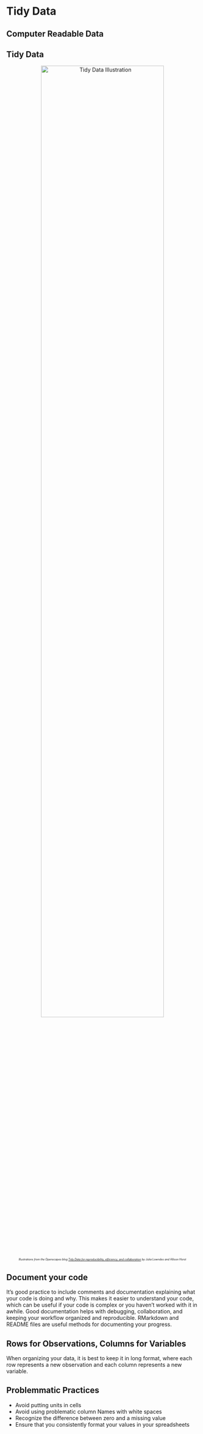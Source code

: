 # Tidy Data {#tidy-data}

## Computer Readable Data

## Tidy Data 

<div style="text-align: center;">
  <img src="./docs/files/TidyData.jpeg" alt="Tidy Data Illustration" width="80%">
  <p style="font-size: 50%;"><em>Illustrations from the Openscapes blog <a href='https://www.openscapes.org/blog/2020/10/12/tidy-data/'>Tidy Data for reproducibility, efficiency, and collaboration</a> by Julia Lowndes and Allison Horst</em></p>
</div>
 
## Document your code
It's good practice to include comments and documentation explaining what your code is doing and why. This makes it easier to understand your code, which can be useful if your code is complex or you haven't worked with it in awhile. Good documentation helps with debugging, collaboration, and keeping your workflow organized and reproducible. RMarkdown and README files are useful methods for documenting your progress.  

## Rows for Observations, Columns for Variables
When organizing your data, it is best to keep it in long format, where each row represents a new observation and each column represents a new variable. 

## Problemmatic Practices

* Avoid putting units in cells
* Avoid using problematic column Names with white spaces
* Recognize the difference between zero and a missing value
* Ensure that you consistently format your values in your spreadsheets

